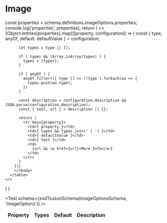 

# Image

  const properties = schema.definitions.imageOptions.properties;
  console.log('properties', properties);
  return (
    <>
      <table>
        <thead>
          <tr>
            <td><strong>Property</strong></td>
            <td><strong>Types</strong></td>
            <td><strong>Default</strong></td>
            <td><strong>Description</strong></td>
            <td></td>
          </tr>
        </thead>
        <tbody>
        {Object.entries(properties).map(([property, configuration]) => {
          const { type, anyOf, default: defaultValue } = configuration;

          let types = type || [];

          if ( types && !Array.isArray(types) ) {
            types = [types];
          }

          if ( anyOf ) {
            anyOf.filter(({ type }) => !!type ).forEach(ao => {
              types.push(ao.type);
            })
          }

          const description = configuration.description && JSON.parse(configuration.description);
          const { text, url } = description || {};
          
          return (
            <tr key={property}>
              <td>{ property }</td>
              <td>{ types && types.join(' | ') }</td>
              <td>{ defaultValue }</td>
              <td>{ text }</td>
              <td>
                {url && <a href={url}>More Info</a>}
              </td>
            </tr>
          )
        })}
        </tbody>
      </table>
    </>
  )
}

<Test schema={zodToJsonSchema(imageOptionsSchema, 'imageOptions')} />